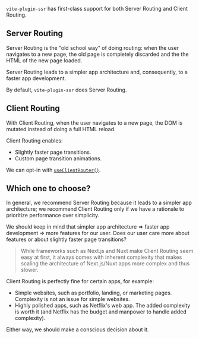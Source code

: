 `vite-plugin-ssr` has first-class support for both Server Routing and Client Routing.

## Server Routing

Server Routing is the "old school way" of doing routing:
when the user navigates to a new page,
the old page is completely discarded and the the HTML of the new page loaded.

Server Routing leads to a simpler app architecture and, consequently, to a faster app development.

By default, `vite-plugin-ssr` does Server Routing.

## Client Routing

With Client Routing,
when the user navigates to a new page,
the DOM is mutated
instead of doing a full HTML reload.

Client Routing enables:
- Slightly faster page transitions.
- Custom page transition animations.

We can opt-in with [`useClientRouter()`](/useClientRouter).

## Which one to choose?

In general, we recommend Server Routing because it leads to a simpler app architecture;
we recommend Client Routing only if we have a rationale to prioritize performance over simplicity.

We should keep in mind that simpler app architecture => faster app development => more features for our user. Does our user care more about features or about slightly faster page transitions?

> While frameworks such as Next.js and Nuxt make Client Routing seem easy at first,
> it always comes with inherent complexity that makes scaling the architecture of Next.js/Nuxt apps more complex and thus slower.

Client Routing is perfectly fine for certain apps, for example:
 - Simple websites, such as portfolio, landing, or marketing pages. Complexity is not an issue for simple websites.
 - Highly polished apps, such as Netflix's web app. The added complexity is worth it (and Netflix has the budget and manpower to handle added complexity).

Either way, we should make a conscious decision about it.
